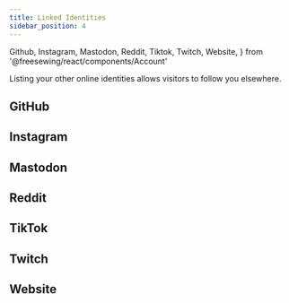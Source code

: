 ```yaml
---
title: Linked Identities
sidebar_position: 4
---
```


  Github,
  Instagram,
  Mastodon,
  Reddit,
  Tiktok,
  Twitch,
  Website,
} from '@freesewing/react/components/Account'

<DocusaurusDoc>
  <RoleBlock role='user'>

Listing your other online identities allows visitors to follow you elsewhere.

## GitHub

<Github />

## Instagram

<Instagram />

## Mastodon

<Mastodon />

## Reddit

<Reddit />

## TikTok

<Tiktok />

## Twitch

<Twitch />

## Website

<Website />

  </RoleBlock>
</DocusaurusDoc>
